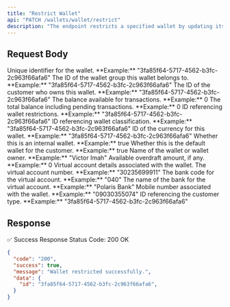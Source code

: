 ```yaml
---
title: "Restrict Wallet"
api: "PATCH /wallets/wallet/restrict"
description: "The endpoint restricts a specified wallet by updating its details."
---
```



## Request Body

<ParamField body="id" type="string">
  Unique identifier for the wallet.
  **Example:** "3fa85f64-5717-4562-b3fc-2c963f66afa6"
</ParamField>

<ParamField body="walletGroupId" type="string" required>
  The ID of the wallet group this wallet belongs to.
  **Example:** "3fa85f64-5717-4562-b3fc-2c963f66afa6"
</ParamField>

<ParamField body="customerId" type="string" required>
  The ID of the customer who owns this wallet.
  **Example:** "3fa85f64-5717-4562-b3fc-2c963f66afa6"
</ParamField>

<ParamField body="availableBalance" type="number">
  The balance available for transactions.
  **Example:** 0
</ParamField>

<ParamField body="ledgerBalance" type="number">
  The total balance including pending transactions.
  **Example:** 0
</ParamField>

<ParamField body="walletRestrictionId" type="string">
  ID referencing wallet restrictions.
  **Example:** "3fa85f64-5717-4562-b3fc-2c963f66afa6"
</ParamField>

<ParamField body="walletClassificationId" type="string">
  ID referencing wallet classification.
  **Example:** "3fa85f64-5717-4562-b3fc-2c963f66afa6"
</ParamField>

<ParamField body="currencyId" type="string" required>
  ID of the currency for this wallet.
  **Example:** "3fa85f64-5717-4562-b3fc-2c963f66afa6"
</ParamField>

<ParamField body="isInternal" type="boolean">
  Whether this is an internal wallet.
  **Example:** true
</ParamField>

<ParamField body="isDefault" type="boolean">
  Whether this is the default wallet for the customer.
  **Example:** true
</ParamField>

<ParamField body="name" type="string" required>
  Name of the wallet or wallet owner.
  **Example:** "Victor Imah"
</ParamField>

<ParamField body="overdraft" type="number">
  Available overdraft amount, if any.
  **Example:** 0
</ParamField>

<ParamField body="virtualAccount" type="object">
  Virtual account details associated with the wallet.
</ParamField>

<Expandable title="virtualAccount properties">
  <ParamField body="virtualAccount.accountNumber" type="string">
    The virtual account number.
    **Example:** "30235699911"
  </ParamField>
  
  <ParamField body="virtualAccount.bankCode" type="string">
    The bank code for the virtual account.
    **Example:** "040"
  </ParamField>
  
  <ParamField body="virtualAccount.bankName" type="string">
    The name of the bank for the virtual account.
    **Example:** "Polaris Bank"
  </ParamField>
</Expandable>

<ParamField body="mobNum" type="string">
  Mobile number associated with the wallet.
  **Example:** "09030355074"
</ParamField>

<ParamField body="customerTypeId" type="string">
  ID referencing the customer type.
  **Example:** "3fa85f64-5717-4562-b3fc-2c963f66afa6"
</ParamField>



## Response

✅ Success Response
Status Code: 200 OK

```json
{
  "code": "200",
  "success": true,
  "message": "Wallet restricted successfully.",
  "data": {
    "id": "3fa85f64-5717-4562-b3fc-2c963f66afa6",
  }
}
```
